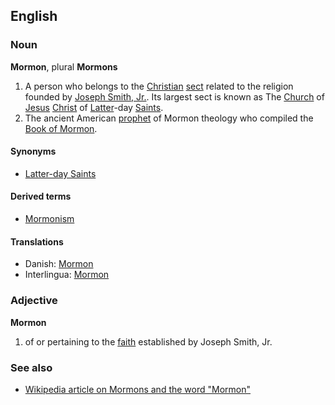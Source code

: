 ==English==
===Noun===
'''Mormon''', plural '''Mormons''' 

# A person who belongs to the [[Christian]] [[sect]] related to the religion founded by [[w:Joseph Smith, Jr.|Joseph Smith, Jr.]].  Its largest sect is known as The [[church|Church]] of [[Jesus]] [[Christ]] of [[latter|Latter]]-day [[saint|Saints]].
# The ancient American [[prophet]] of Mormon theology who compiled the [[Book of Mormon]].

====Synonyms====
*[[Latter-day Saints]]

====Derived terms====
*[[Mormonism]]

====Translations====
*Danish: [[Mormon]]
*Interlingua: [[Mormon]]

===Adjective===
'''Mormon'''

# of or pertaining to the [[faith]] established by Joseph Smith, Jr.


===See also===
*[[w:Mormon|Wikipedia article on Mormons and the word "Mormon"]]